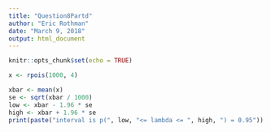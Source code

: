 ```yaml
---
title: "Question8Partd"
author: "Eric Rothman"
date: "March 9, 2018"
output: html_document
---
```


```r
knitr::opts_chunk$set(echo = TRUE)
```


```r
x <- rpois(1000, 4)

xbar <- mean(x)
se <- sqrt(xbar / 1000)
low <- xbar - 1.96 * se
high <- xbar + 1.96 * se
print(paste("interval is p(", low, "<= lambda <= ", high, ") = 0.95"))
```

